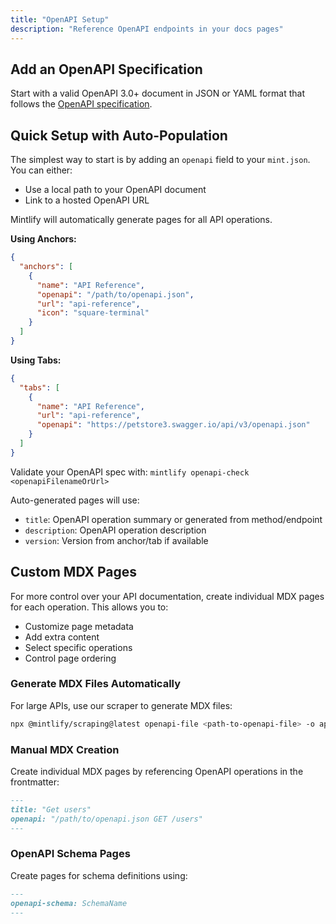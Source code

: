 ```yaml
---
title: "OpenAPI Setup"
description: "Reference OpenAPI endpoints in your docs pages"
---
```


## Add an OpenAPI Specification

Start with a valid OpenAPI 3.0+ document in JSON or YAML format that follows the [OpenAPI specification](https://swagger.io/specification/).

## Quick Setup with Auto-Population

The simplest way to start is by adding an `openapi` field to your `mint.json`. You can either:
- Use a local path to your OpenAPI document
- Link to a hosted OpenAPI URL

Mintlify will automatically generate pages for all API operations.

**Using Anchors:**
```json {5}
{
  "anchors": [
    {
      "name": "API Reference",
      "openapi": "/path/to/openapi.json",
      "url": "api-reference",
      "icon": "square-terminal"
    }
  ]
}
```

**Using Tabs:**
```json {6}
{
  "tabs": [
    {
      "name": "API Reference",
      "url": "api-reference",
      "openapi": "https://petstore3.swagger.io/api/v3/openapi.json"
    }
  ]
}
```

<Tip>Validate your OpenAPI spec with: `mintlify openapi-check <openapiFilenameOrUrl>`</Tip>

Auto-generated pages will use:
- `title`: OpenAPI operation summary or generated from method/endpoint
- `description`: OpenAPI operation description
- `version`: Version from anchor/tab if available

## Custom MDX Pages

For more control over your API documentation, create individual MDX pages for each operation. This allows you to:
- Customize page metadata
- Add extra content
- Select specific operations
- Control page ordering

### Generate MDX Files Automatically

For large APIs, use our scraper to generate MDX files:

```bash
npx @mintlify/scraping@latest openapi-file <path-to-openapi-file> -o api-reference
```

### Manual MDX Creation

Create individual MDX pages by referencing OpenAPI operations in the frontmatter:

```md
---
title: "Get users"
openapi: "/path/to/openapi.json GET /users"
---
```

### OpenAPI Schema Pages

Create pages for schema definitions using:

```md
---
openapi-schema: SchemaName
---
```